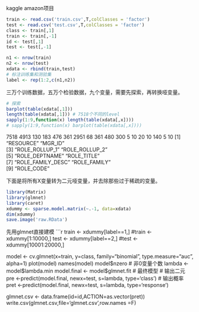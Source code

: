 kaggle amazon项目

```r
train <- read.csv('train.csv',T,colClasses = 'factor')
test <- read.csv('test.csv',T,colClasses = 'factor')
class <- train[,1]
train <- train[,-1]
id <- test[,1]
test <- test[,-1]

n1 <- nrow(train)
n2 <- nrow(test)
xdata <- rbind(train,test)
# 标注训练集和测验集
label <- rep(1:2,c(n1,n2))
```

三万个训练数据，五万个检验数据，九个变量，需要先探索，再转换哑变量。
```r

# 探索
barplot(table(xdata[,1]))
length(table(xdata[,1])) # 7518个不同的level
sapply(1:9,function(x) length(table(xdata[,x])))
# sapply(1:9,function(x) barplot(table(xdata[,x])))

```
7518 4913  130  183  476  361 2951   68  361
480  300  5  10  20  10  140  5  10
[1] "RESOURCE"         "MGR_ID"          
[3] "ROLE_ROLLUP_1"    "ROLE_ROLLUP_2"   
[5] "ROLE_DEPTNAME"    "ROLE_TITLE"      
[7] "ROLE_FAMILY_DESC" "ROLE_FAMILY"     
[9] "ROLE_CODE"   

下面是将所有X变量转为二元哑变量，并去除那些过于稀疏的变量。
```r
library(Matrix)
library(glmnet)
library(caret)
xdummy <- sparse.model.matrix(~.-1, data=xdata)
dim(xdummy)
save.image('raw.RData')
```

先用glmnet直接建模
```r

train <- xdummy[label==1,]
#train <- xdummy[1:10000,]
test <- xdummy[label==2,]
#test <- xdummy[10001:20000,]


model <- cv.glmnet(x=train,
                   y=class,
                   family="binomial",
                   type.measure="auc",
                   alpha=1)
plot(model)
names(model)
model$nzero # 非0变量个数
lambda <- model$lambda.min
model.final <- model$glmnet.fit # 最终模型
# 输出二元
pre <-predict(model.final,
              newx=test,
              s=lambda,
              type='class')
# 输出概率
pret <-predict(model.final,
              newx=test,
              s=lambda,
              type='response')

glmnet.csv <- data.frame(id=id,ACTION=as.vector(pret))
write.csv(glmnet.csv,file='glmnet.csv',row.names =F)